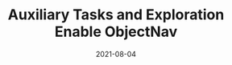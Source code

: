 ---
title: Auxiliary Tasks and Exploration Enable ObjectNav
date: "2021-08-04"
pub_info: ICCV 2021 | 2021 Habitat ObjectNav Challenge 1st place
authors:
    - Joel Ye
    - Dhruv Batra
    - Abhishek Das
    - Erik Wijmans
paper: https://arxiv.org/abs/2104.04112
code: https://github.com/joel99/objectnav
website: https://joel99.github.io/objectnav/
image: "objnav.png"
video: https://www.youtube.com/watch?v=z7HflwSv3GM
---
